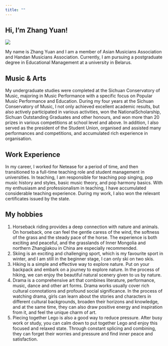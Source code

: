 ```yaml
---
title: ""
---
```


::: {.content-block .about-section}
# Hi, I'm Zhang Yuan!

![](images/profile.jpg)

My name is Zhang Yuan and I am a member of Asian Musicians Association and Handan Musicians Association. Currently, I am pursuing a postgraduate degree in Educational Management at a university in Belarus.
:::


::: {.content-block}
## Music & Arts
My undergraduate studies were completed at the Sichuan Conservatory of Music, majoring in Music Performance with a specific focus on Popular Music Performance and Education. During my four years at the Sichuan Conservatory of Music, I not only achieved excellent academic results, but also actively participated in various activities, won the NationalScholarship, Sichuan Outstanding Graduates and other honours, and won more than 20 prizes in various competitions at school level and above. In addition, I also served as the president of the Student Union, organised and assisted many performances and competitions, and accumulated rich experience in organisation.
:::


::: {.content-block}
## Work Experience

In my career, I worked for Netease for a period of time, and then transitioned to a full-time teaching role and student management in universities. In teaching, I am responsible for teaching pop singing, pop music history and styles, basic music theory, and pop harmony basics. With my enthusiasm and professionalism in teaching, I have accumulated considerable teaching experience. During my work, I also won the relevant certificates issued by the state.
:::


::: {.content-block}
## My hobbies

1. Horseback riding provides a deep connection with nature and animals. On horseback, one can feel the gentle caress of the wind, the softness of the grass and the steady pace of the horse. The experience is both exciting and peaceful, and the grasslands of Inner Mongolia and northern Zhangjiakou in China are especially recommended.
2. Skiing is an exciting and challenging sport, which is my favourite sport in winter, and I am still in the beginner stage, I can only ski on two skis.
3. Hiking is a simple and effective way to explore nature. Put on your backpack and embark on a journey to explore nature. In the process of hiking, we can enjoy the beautiful natural scenery given to us by nature.
4. Drama is a comprehensive art that combines literature, performance, music, dance and other art forms. Drama works usually cover rich cultural connotations and profound social significance. In the process of watching drama, girls can learn about the stories and characters in different cultural backgrounds, broaden their horizons and knowledge, and at the same time, they can also draw positive energy and inspiration from it, and feel the unique charm of art.
5. Piecing together Lego is also a good way to reduce pressure. After busy work or study, you can calm down to put together Lego and enjoy this focused and relaxed state. Through constant splicing and combining, they can forget their worries and pressure and find inner peace and satisfaction.
:::
